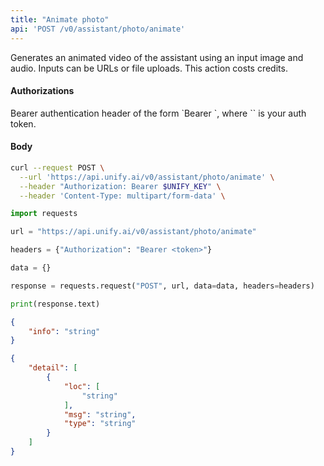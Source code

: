 ```yaml
---
title: "Animate photo"
api: 'POST /v0/assistant/photo/animate'
---
```

Generates an animated video of the assistant using an input image and audio. Inputs can be URLs or file uploads. This action costs credits.

#### Authorizations

<ParamField header="Authorization" type="string" required="true">
  Bearer authentication header of the form `Bearer <token>`, where `<token>` is your auth token.
</ParamField>

#### Body

<ParamField body="image_url" type="string | null" >

</ParamField>

<ParamField body="image_file" type="string | null" >

</ParamField>

<ParamField body="audio_url" type="string | null" >

</ParamField>

<ParamField body="audio_file" type="string | null" >

</ParamField>

<ParamField body="seed" type="integer | null" >

</ParamField>

<ParamField body="dynamic_scale" type="number | null"  default="1.0">

</ParamField>

<ParamField body="min_resolution" type="integer | null"  default="512">

</ParamField>

<ParamField body="inference_steps" type="integer | null"  default="25">

</ParamField>

<ParamField body="keep_resolution" type="boolean | null"  default="true">

</ParamField>

<RequestExample>

```bash cURL
curl --request POST \
  --url 'https://api.unify.ai/v0/assistant/photo/animate' \
  --header "Authorization: Bearer $UNIFY_KEY" \
  --header 'Content-Type: multipart/form-data' \

```

```python Python
import requests

url = "https://api.unify.ai/v0/assistant/photo/animate"

headers = {"Authorization": "Bearer <token>"}

data = {}

response = requests.request("POST", url, data=data, headers=headers)

print(response.text)
```

</RequestExample>
<ResponseExample>

```json 201
{
    "info": "string"
}
```

```json 422
{
    "detail": [
        {
            "loc": [
                "string"
            ],
            "msg": "string",
            "type": "string"
        }
    ]
}
```

</ResponseExample>
